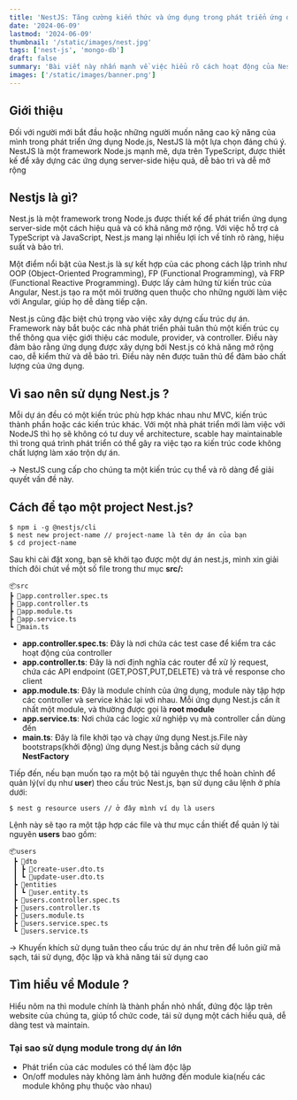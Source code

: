 ```yaml
---
title: 'NestJS: Tăng cường kiến thức và ứng dụng trong phát triển ứng dụng Node.js'
date: '2024-06-09'
lastmod: '2024-06-09'
thumbnail: '/static/images/nest.jpg'
tags: ['nest-js', 'mongo-db']
draft: false
summary: 'Bài viết này nhấn mạnh về việc hiểu rõ cách hoạt động của Nest.js trong phát triển ứng dụng Node.js. Chúng ta sẽ khám phá cách xây dựng một ứng dụng có cấu trúc rõ ràng, có khả năng mở rộng cao, dễ kiểm thử và bảo trì.'
images: ['/static/images/banner.png']
---
```


## Giới thiệu

Đối với người mới bắt đầu hoặc những người muốn nâng cao kỹ năng của mình trong phát triển ứng dụng Node.js, NestJS là một lựa chọn đáng chú ý. NestJS là một framework Node.js mạnh mẽ, dựa trên TypeScript, được thiết kế để xây dựng các ứng dụng server-side hiệu quả, dễ bảo trì và dễ mở rộng

<TOCInline toc={props.toc} exclude="Introduction" />

## Nestjs là gì?

Nest.js là một framework trong Node.js được thiết kế để phát triển ứng dụng server-side một cách hiệu quả và có khả năng mở rộng. Với việc hỗ trợ cả TypeScript và JavaScript, Nest.js mang lại nhiều lợi ích về tính rõ ràng, hiệu suất và bảo trì.

Một điểm nổi bật của Nest.js là sự kết hợp của các phong cách lập trình như OOP (Object-Oriented Programming), FP (Functional Programming), và FRP (Functional Reactive Programming). Được lấy cảm hứng từ kiến trúc của Angular, Nest.js tạo ra một môi trường quen thuộc cho những người làm việc với Angular, giúp họ dễ dàng tiếp cận.

Nest.js cũng đặc biệt chú trọng vào việc xây dựng cấu trúc dự án. Framework này bắt buộc các nhà phát triển phải tuân thủ một kiến trúc cụ thể thông qua việc giới thiệu các module, provider, và controller. Điều này đảm bảo rằng ứng dụng được xây dựng bởi Nest.js có khả năng mở rộng cao, dễ kiểm thử và dễ bảo trì. Điều này nên được tuân thủ để đảm bảo chất lượng của ứng dụng.

## Vì sao nên sử dụng Nest.js ?

Mỗi dự án đều có một kiến trúc phù hợp khác nhau như MVC, kiến trúc thành phần hoặc các kiến trúc khác. Với một nhà phát triển mới làm việc với NodeJS thì họ sẽ không có tư duy về architecture, scable hay maintainable thì trong quá trình phát triển có thể gây ra việc tạo ra kiến trúc code không chất lượng làm xáo trộn dự án.

→ NestJS cung cấp cho chúng ta một kiến trúc cụ thể và rõ dàng để giải quyết vấn đề này.

## Cách để tạo một project Nest.js?

```
$ npm i -g @nestjs/cli
$ nest new project-name // project-name là tên dự án của bạn
$ cd project-name
```

Sau khi cài đặt xong, bạn sẽ khởi tạo được một dự án nest.js, mình xin giải thích đôi chút về một số file trong thư mục **src/:**

```
📦src
┣ 📜app.controller.spec.ts
┣ 📜app.controller.ts
┣ 📜app.module.ts
┣ 📜app.service.ts
┗ 📜main.ts
```

- **app.controller.spec.ts**: Đây là nơi chứa các test case để kiểm tra các hoạt động của controller
- **app.controller.ts**: Đây là nơi định nghĩa các router để xử lý request, chứa các API endpoint (GET,POST,PUT,DELETE) và trả về response cho client
- **app.module.ts**: Đây là module chính của ứng dụng, module này tập hợp các controller và service khác lại với nhau. Mỗi ứng dụng Nest.js cần ít nhất một module, và thường được gọi là **root module**
- **app.service.ts**: Nơi chứa các logic xử nghiệp vụ mà controller cần dùng đến
- **main.ts**: Đây là file khởi tạo và chạy ứng dụng Nest.js.File này bootstraps(khởi động) ứng dụng Nest.js bằng cách sử dụng **NestFactory**

Tiếp đến, nếu bạn muốn tạo ra một bộ tài nguyên thực thể hoàn chỉnh để quản lý(ví dụ như **user**) theo cấu trúc Nest.js, bạn sử dụng câu lệnh ở phía dưới:

```
$ nest g resource users // ở đây mình ví dụ là users
```

Lệnh này sẽ tạo ra một tập hợp các file và thư mục cần thiết để quản lý tài nguyên **users** bao gồm:

```
📦users
 ┣ 📂dto
 ┃ ┣ 📜create-user.dto.ts
 ┃ ┗ 📜update-user.dto.ts
 ┣ 📂entities
 ┃ ┗ 📜user.entity.ts
 ┣ 📜users.controller.spec.ts
 ┣ 📜users.controller.ts
 ┣ 📜users.module.ts
 ┣ 📜users.service.spec.ts
 ┗ 📜users.service.ts
```

→ Khuyến khích sử dụng tuân theo cấu trúc dự án như trên để luôn giữ mã sạch, tái sử dụng, độc lập và khả năng tái sử dụng cao

## Tìm hiểu về Module ?

Hiểu nôm na thì module chính là thành phần nhỏ nhất, đứng độc lập trên website của chúng ta, giúp tổ chức code, tái sử dụng một cách hiểu quả, dễ dàng test và maintain.

### Tại sao sử dụng module trong dự án lớn

- Phát triển của các modules có thể làm độc lập
- On/off modules này không làm ảnh hưởng đến module kia(nếu các module không phụ thuộc vào nhau)
